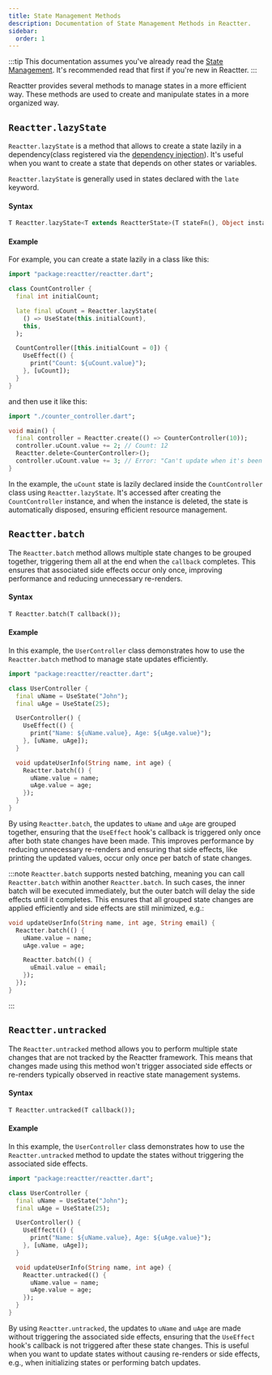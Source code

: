 ```yaml
---
title: State Management Methods
description: Documentation of State Management Methods in Reactter.
sidebar:
  order: 1
---
```


:::tip
This documentation assumes you've already read the [State Management](/reactter/core_concepts/state_management).
It's recommended read that first if you're new in Reactter.
:::

Reactter provides several methods to manage states in a more efficient way. These methods are used to create and manipulate states in a more organized way.

## <HM>`Reactter.lazyState`</HM>

<HM>`Reactter.lazyState`</HM> is a method that allows to create a state lazily in a dependency(class registered via the [dependency injection](/reactter/core_concepts/dependency_injection)).
It's useful when you want to create a state that depends on other states or variables.

<HM>`Reactter.lazyState`</HM> is generally used in states declared with the <HK>`late`</HK> keyword.

#### Syntax

```dart showLineNumbers=false
T Reactter.lazyState<T extends ReactterState>(T stateFn(), Object instance);
```

#### Example

For example, you can create a state lazily in a class like this:

```dart title="counter_controller.dart" "Reactter.lazyState" "UseState"
import "package:reactter/reactter.dart";

class CountController {
  final int initialCount;

  late final uCount = Reactter.lazyState(
    () => UseState(this.initialCount),
    this,
  );

  CountController([this.initialCount = 0]) {
    UseEffect(() {
      print("Count: ${uCount.value}");
    }, [uCount]);
  }
}
```
and then use it like this:

```dart title="main.dart" "Reactter.create" "Reactter.delete"
import "./counter_controller.dart";

void main() {
  final controller = Reactter.create(() => CounterController(10));
  controller.uCount.value += 2; // Count: 12
  Reactter.delete<CounterController>();
  controller.uCount.value += 3; // Error: "Can't update when it's been disposed"
}
```

In the example, the `uCount` state is lazily declared inside the <HT>`CountController`</HT> class using <HM>`Reactter.lazyState`</HM>. It's accessed after creating the <HT>`CountController`</HT> instance, and when the instance is deleted, the state is automatically disposed, ensuring efficient resource management.

## <HM>`Reactter.batch`</HM>

The <HM>`Reactter.batch`</HM> method allows multiple state changes to be grouped together, triggering them all at the end when the <HM>`callback`</HM> completes. This ensures that associated side effects occur only once, improving performance and reducing unnecessary re-renders.

#### Syntax

```dart showLineNumbers=false
T Reactter.batch(T callback());
```

#### Example

In this example, the <HT>`UserController`</HT> class demonstrates how to use the <HM>`Reactter.batch`</HM> method to manage state updates efficiently.

```dart title="user_controller.dart" "Reactter.batch" "UseState" "UseEffect"
import "package:reactter/reactter.dart";

class UserController {
  final uName = UseState("John");
  final uAge = UseState(25);

  UserController() {
    UseEffect(() {
      print("Name: ${uName.value}, Age: ${uAge.value}");
    }, [uName, uAge]);
  }

  void updateUserInfo(String name, int age) {
    Reactter.batch(() {
      uName.value = name;
      uAge.value = age;
    });
  }
}
```

By using <HM>`Reactter.batch`</HM>, the updates to `uName` and `uAge` are grouped together, ensuring that the <HT>`UseEffect`</HT> hook's callback is triggered only once after both state changes have been made.
This improves performance by reducing unnecessary re-renders and ensuring that side effects, like printing the updated values, occur only once per batch of state changes.

:::note
<HM>`Reactter.batch`</HM> supports nested batching, meaning you can call <HM>`Reactter.batch`</HM> within another <HM>`Reactter.batch`</HM>. In such cases, the inner batch will be executed immediately, but the outer batch will delay the side effects until it completes.
This ensures that all grouped state changes are applied efficiently and side effects are still minimized, e.g.:

```dart
void updateUserInfo(String name, int age, String email) {
  Reactter.batch(() {
    uName.value = name;
    uAge.value = age;

    Reactter.batch(() {
      uEmail.value = email;
    });
  });
}
```
:::

## <HM>`Reactter.untracked`</HM>

The <HM>`Reactter.untracked`</HM> method allows you to perform multiple state changes that are not tracked by the Reactter framework.
This means that changes made using this method won't trigger associated side effects or re-renders typically observed in reactive state management systems.

#### Syntax

```dart showLineNumbers=false
T Reactter.untracked(T callback());
```

#### Example

In this example, the <HT>`UserController`</HT> class demonstrates how to use the <HM>`Reactter.untracked`</HM> method to update the states without triggering the associated side effects.

```dart title="user_controller.dart" "Reactter.untracked" "UseState" "UseEffect"
import "package:reactter/reactter.dart";

class UserController {
  final uName = UseState("John");
  final uAge = UseState(25);

  UserController() {
    UseEffect(() {
      print("Name: ${uName.value}, Age: ${uAge.value}");
    }, [uName, uAge]);
  }

  void updateUserInfo(String name, int age) {
    Reactter.untracked(() {
      uName.value = name;
      uAge.value = age;
    });
  }
}
```

By using <HM>`Reactter.untracked`</HM>, the updates to `uName` and `uAge` are made without triggering the associated side effects, ensuring that the <HT>`UseEffect`</HT> hook's callback is not triggered after these state changes.
This is useful when you want to update states without causing re-renders or side effects, e.g., when initializing states or performing batch updates.
